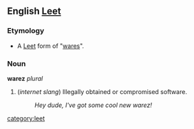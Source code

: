 ==English [[Leet]]==
===Etymology===
*A [[Leet]] form of "[[wares]]".<!--I assume it's from Leet - Paul G-->

===Noun===
'''warez''' ''plural''

#(''internet slang'') Illegally obtained or compromised software.
#:''Hey dude, I've got some cool new warez!''<!--Leet: (or perhaps ''Hey D00D, Iv3 g0T 50M3 K00L NEW W4R3Z!'')-->
[[category:leet]]